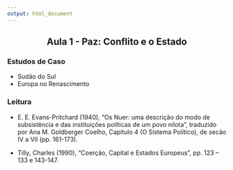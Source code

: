 ```yaml
---
output: html_document
---
```


<h2 style="text-align: center;" markdown="1"> Aula 1 - Paz: Conflito e o Estado </h2>  

### Estudos de Caso

- Sudão do Sul
- Europa no Renascimento

### Leitura

- E. E. Evans-Pritchard (1940), “Os Nuer: uma descrição do modo de subsistência e das instituições políticas de um povo nilota”, traduzido por Ana M. Goldberger Coelho, Capítulo 4 (O Sistema Político), de secão IV a VII (pp. 161-173).

- Tilly, Charles (1990), “Coerção, Capital e Estados Europeus”, pp. 123 – 133 e 143-147.


